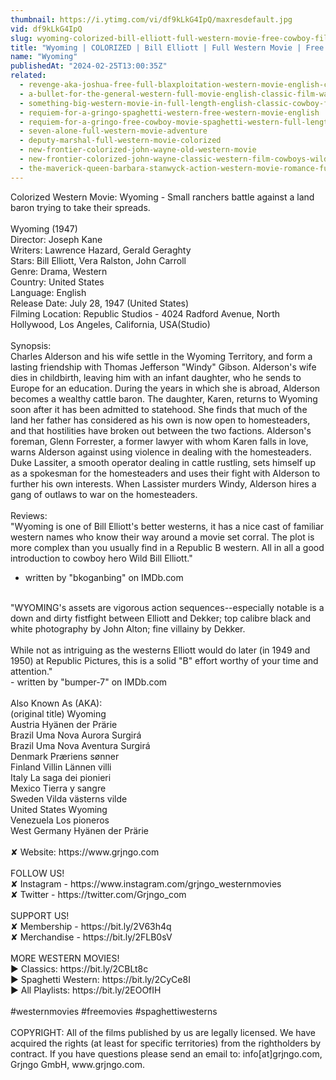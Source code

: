 ```yaml
---
thumbnail: https://i.ytimg.com/vi/df9kLkG4IpQ/maxresdefault.jpg
vid: df9kLkG4IpQ
slug: wyoming-colorized-bill-elliott-full-western-movie-free-cowboy-film
title: "Wyoming | COLORIZED | Bill Elliott | Full Western Movie | Free Cowboy Film"
name: "Wyoming"
publishedAt: "2024-02-25T13:00:35Z"
related:
  - revenge-aka-joshua-free-full-blaxploitation-western-movie-english-classic-feature-film
  - a-bullet-for-the-general-western-full-movie-english-classic-film-watchfree-cowboyfilm
  - something-big-western-movie-in-full-length-english-classic-cowboy-film-free-full-westerns
  - requiem-for-a-gringo-spaghetti-western-free-western-movie-english
  - requiem-for-a-gringo-free-cowboy-movie-spaghetti-western-full-length-western-movie
  - seven-alone-full-western-movie-adventure
  - deputy-marshal-full-western-movie-colorized
  - new-frontier-colorized-john-wayne-old-western-movie
  - new-frontier-colorized-john-wayne-classic-western-film-cowboys-wild-west
  - the-maverick-queen-barbara-stanwyck-action-western-movie-romance-full-length
---
```


Colorized Western Movie: Wyoming - Small ranchers battle against a land baron trying to take their spreads.<br />
<br />
Wyoming (1947)<br />
Director: Joseph Kane<br />
Writers: Lawrence Hazard, Gerald Geraghty<br />
Stars: Bill Elliott, Vera Ralston, John Carroll<br />
Genre: Drama, Western<br />
Country: United States<br />
Language: English<br />
Release Date: July 28, 1947 (United States)<br />
Filming Location: Republic Studios - 4024 Radford Avenue, North Hollywood, Los Angeles, California, USA(Studio)<br />
<br />
Synopsis:<br />
Charles Alderson and his wife settle in the Wyoming Territory, and form a lasting friendship with Thomas Jefferson "Windy" Gibson. Alderson's wife dies in childbirth, leaving him with an infant daughter, who he sends to Europe for an education. During the years in which she is abroad, Alderson becomes a wealthy cattle baron. The daughter, Karen, returns to Wyoming soon after it has been admitted to statehood. She finds that much of the land her father has considered as his own is now open to homesteaders, and that hostilities have broken out between the two factions. Alderson's foreman, Glenn Forrester, a former lawyer with whom Karen falls in love, warns Alderson against using violence in dealing with the homesteaders. Duke Lassiter, a smooth operator dealing in cattle rustling, sets himself up as a spokesman for the homesteaders and uses their fight with Alderson to further his own interests. When Lassister murders Windy, Alderson hires a gang of outlaws to war on the homesteaders.<br />
<br />
Reviews:<br />
"Wyoming is one of Bill Elliott's better westerns, it has a nice cast of familiar western names who know their way around a movie set corral. The plot is more complex than you usually find in a Republic B western. All in all a good introduction to cowboy hero Wild Bill Elliott."<br />
- written by "bkoganbing" on IMDb.com<br />
<br />
"WYOMING's assets are vigorous action sequences--especially notable is a down and dirty fistfight between Elliott and Dekker; top calibre black and white photography by John Alton; fine villainy by Dekker.<br />
<br />
While not as intriguing as the westerns Elliott would do later (in 1949 and 1950) at Republic Pictures, this is a solid "B" effort worthy of your time and attention."<br />
- written by "bumper-7" on IMDb.com<br />
<br />
Also Known As (AKA):<br />
(original title) Wyoming<br />
Austria Hyänen der Prärie<br />
Brazil Uma Nova Aurora Surgirá<br />
Brazil Uma Nova Aventura Surgirá<br />
Denmark Præriens sønner<br />
Finland Villin Lännen villi<br />
Italy La saga dei pionieri<br />
Mexico Tierra y sangre<br />
Sweden Vilda västerns vilde<br />
United States Wyoming<br />
Venezuela Los pioneros<br />
West Germany Hyänen der Prärie<br />
<br />
✘ Website: https://www.grjngo.com<br />
<br />
FOLLOW US!<br />
✘ Instagram - https://www.instagram.com/grjngo_westernmovies<br />
✘ Twitter - https://twitter.com/Grjngo_com<br />
<br />
SUPPORT US!<br />
✘ Membership - https://bit.ly/2V63h4q<br />
✘ Merchandise - https://bit.ly/2FLB0sV<br />
<br />
MORE WESTERN MOVIES! <br />
► Classics: https://bit.ly/2CBLt8c <br />
► Spaghetti Western: https://bit.ly/2CyCe8I <br />
► All Playlists: https://bit.ly/2EOOfIH <br />
<br />
#westernmovies #freemovies #spaghettiwesterns<br />
<br />
COPYRIGHT: All of the films published by us are legally licensed. We have acquired the rights (at least for specific territories) from the rightholders by contract. If you have questions please send an email to: info[at]grjngo.com, Grjngo GmbH, www.grjngo.com.